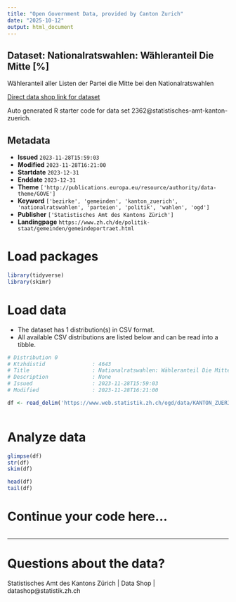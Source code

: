 ```yaml
---
title: "Open Government Data, provided by Canton Zurich"
date: "2025-10-12"
output: html_document
---
```


## Dataset: Nationalratswahlen: Wähleranteil Die Mitte [%]

Wähleranteil aller Listen der Partei die Mitte bei den Nationalratswahlen

[Direct data shop link for dataset](https://www.zh.ch/de/politik-staat/statistik-daten/datenkatalog.html#/datasets/2362@statistisches-amt-kanton-zuerich)

Auto generated R starter code for data set 2362@statistisches-amt-kanton-zuerich.

## Metadata

- **Issued** `2023-11-28T15:59:03`
- **Modified** `2023-11-28T16:21:00`
- **Startdate** `2023-12-31`
- **Enddate** `2023-12-31`
- **Theme** `['http://publications.europa.eu/resource/authority/data-theme/GOVE']`
- **Keyword** `['bezirke', 'gemeinden', 'kanton_zuerich', 'nationalratswahlen', 'parteien', 'politik', 'wahlen', 'ogd']`
- **Publisher** `['Statistisches Amt des Kantons Zürich']`
- **Landingpage** `https://www.zh.ch/de/politik-staat/gemeinden/gemeindeportraet.html`


# Load packages

```r

library(tidyverse)
library(skimr)

```

# Load data

-   The dataset has 1 distribution(s) in CSV format.
-   All available CSV distributions are listed below and can be read into a tibble.

```r

# Distribution 0
# Ktzhdistid               : 4643
# Title                    : Nationalratswahlen: Wähleranteil Die Mitte [%]
# Description              : None
# Issued                   : 2023-11-28T15:59:03
# Modified                 : 2023-11-28T16:21:00

df <- read_delim('https://www.web.statistik.zh.ch/ogd/data/KANTON_ZUERICH_843.csv')



```

# Analyze data

```r

glimpse(df)
str(df)
skim(df)

head(df)
tail(df)

```

# Continue your code here...

```r

```

------------------------------------------------------------------------

# Questions about the data?

Statistisches Amt des Kantons Zürich | Data Shop | datashop@statistik.zh.ch
